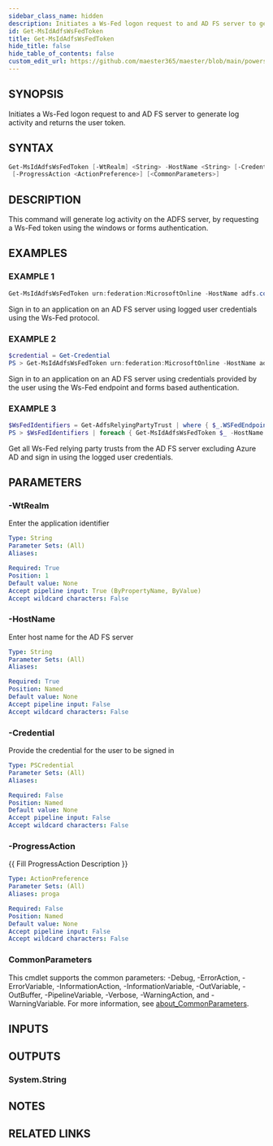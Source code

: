 ```yaml
---
sidebar_class_name: hidden
description: Initiates a Ws-Fed logon request to and AD FS server to generate log activity and returns the user token.
id: Get-MsIdAdfsWsFedToken
title: Get-MsIdAdfsWsFedToken
hide_title: false
hide_table_of_contents: false
custom_edit_url: https://github.com/maester365/maester/blob/main/powershell/public/Get-MsIdAdfsWsFedToken.ps1
---
```


## SYNOPSIS

Initiates a Ws-Fed logon request to and AD FS server to generate log activity and returns the user token.

## SYNTAX

```powershell
Get-MsIdAdfsWsFedToken [-WtRealm] <String> -HostName <String> [-Credential <PSCredential>]
 [-ProgressAction <ActionPreference>] [<CommonParameters>]
```

## DESCRIPTION

This command will generate log activity on the ADFS server, by requesting a Ws-Fed token using the windows or forms authentication.

## EXAMPLES

### EXAMPLE 1

```powershell
Get-MsIdAdfsWsFedToken urn:federation:MicrosoftOnline -HostName adfs.contoso.com
```

Sign in to an application on an AD FS server using logged user credentials using the Ws-Fed protocol.

### EXAMPLE 2

```powershell
$credential = Get-Credential
PS > Get-MsIdAdfsWsFedToken urn:federation:MicrosoftOnline -HostName adfs.contoso.com
```

Sign in  to an application on an AD FS server using credentials provided by the user using the Ws-Fed endpoint and forms based authentication.

### EXAMPLE 3

```powershell
$WsFedIdentifiers = Get-AdfsRelyingPartyTrust | where { $_.WSFedEndpoint -ne $null -and $_.Identifier -notcontains "urn:federation:MicrosoftOnline" } | foreach { $_.Identifier.Item(0) }
PS > $WsFedIdentifiers | foreach { Get-MsIdAdfsWsFedToken $_ -HostName adfs.contoso.com }
```

Get all Ws-Fed relying party trusts from the AD FS server excluding Azure AD and sign in using the logged user credentials.

## PARAMETERS

### -WtRealm

Enter the application identifier

```yaml
Type: String
Parameter Sets: (All)
Aliases:

Required: True
Position: 1
Default value: None
Accept pipeline input: True (ByPropertyName, ByValue)
Accept wildcard characters: False
```

### -HostName

Enter host name for the AD FS server

```yaml
Type: String
Parameter Sets: (All)
Aliases:

Required: True
Position: Named
Default value: None
Accept pipeline input: False
Accept wildcard characters: False
```

### -Credential

Provide the credential for the user to be signed in

```yaml
Type: PSCredential
Parameter Sets: (All)
Aliases:

Required: False
Position: Named
Default value: None
Accept pipeline input: False
Accept wildcard characters: False
```

### -ProgressAction

\{\{ Fill ProgressAction Description \}\}

```yaml
Type: ActionPreference
Parameter Sets: (All)
Aliases: proga

Required: False
Position: Named
Default value: None
Accept pipeline input: False
Accept wildcard characters: False
```

### CommonParameters

This cmdlet supports the common parameters: -Debug, -ErrorAction, -ErrorVariable, -InformationAction, -InformationVariable, -OutVariable, -OutBuffer, -PipelineVariable, -Verbose, -WarningAction, and -WarningVariable. For more information, see [about_CommonParameters](http://go.microsoft.com/fwlink/?LinkID=113216).

## INPUTS

## OUTPUTS

### System.String

## NOTES

## RELATED LINKS
